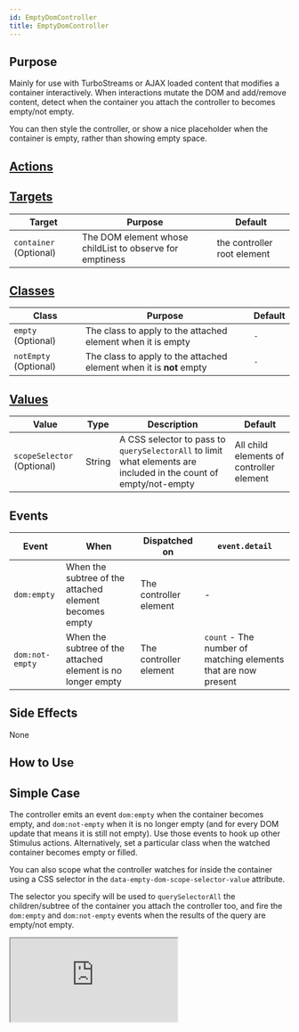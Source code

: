 ```yaml
---
id: EmptyDomController
title: EmptyDomController
---
```



## Purpose

Mainly for use with TurboStreams or AJAX loaded content that modifies a container interactively. When interactions mutate the DOM and add/remove content, detect when the container you attach the controller to becomes empty/not empty.

You can then style the controller, or show a nice placeholder when the container is empty, rather than showing empty space.


## [Actions](https://stimulus.hotwire.dev/reference/actions)

<NoActions/>

## [Targets](https://stimulus.hotwire.dev/reference/targets)

| Target | Purpose | Default |
| --- | --- | --- |
| `container` (Optional) | The DOM element whose childList to observe for emptiness | the controller root element |

## [Classes](https://stimulus.hotwire.dev/reference/classes)

| Class | Purpose | Default |
| --- | --- | --- | 
| `empty` (Optional) | The class to apply to the attached element when it is empty | `-` |
| `notEmpty` (Optional) | The class to apply to the attached element when it is **not** empty | `-` |

## [Values](https://stimulus.hotwire.dev/reference/values)

| Value | Type | Description | Default |
| --- | --- | --- | --- |
| `scopeSelector` (Optional) | String | A CSS selector to pass to `querySelectorAll` to limit what elements are included in the count of empty/not-empty | All child elements of controller element |

## Events

| Event | When | Dispatched on | `event.detail` |
| --- | --- | --- | --- |
| `dom:empty` | When the subtree of the attached element becomes empty | The controller element | - |
| `dom:not-empty` | When the subtree of the attached element is no longer empty | The controller element  | `count` - The number of matching elements that are now present |

## Side Effects

None



## How to Use

## Simple Case

The controller emits an event `dom:empty` when the container becomes empty, and `dom:not-empty` when it is no longer empty (and for every DOM update that means it is still not empty). Use those events to hook up other Stimulus actions.
Alternatively, set a particular class when the watched container becomes empty or filled.

You can also scope what the controller watches for inside the container using a CSS selector in the `data-empty-dom-scope-selector-value` attribute.

The selector you specify will be used to `querySelectorAll` the children/subtree of the container you attach the controller too, and fire the
`dom:empty` and `dom:not-empty` events when the results of the query are empty/not empty.

<iframe
  src="https://codesandbox.io/embed/emptydomcontroller-7n4t8?fontsize=14&hidenavigation=1&theme=dark"
  style={{width: "100%", height: "500px", border: "0", borderRadius: "4px", overflow: "hidden"}}
  sandbox="allow-forms allow-modals allow-popups allow-presentation allow-same-origin allow-scripts"
/>

